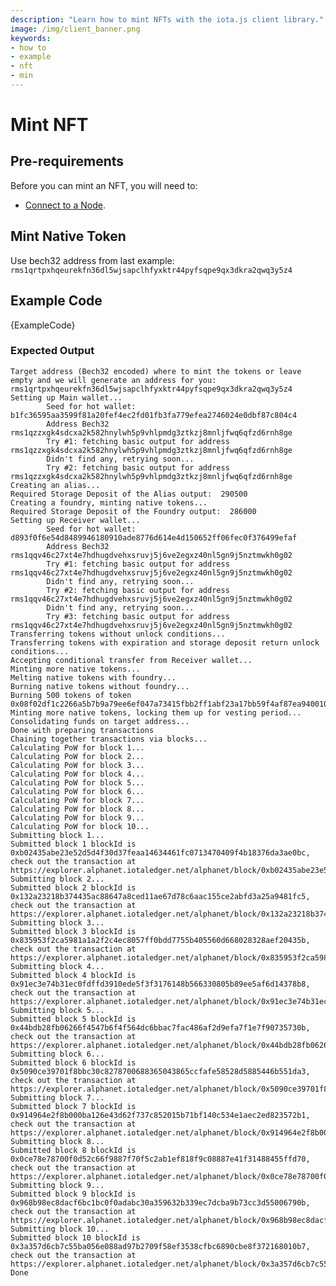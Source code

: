 ```yaml
---
description: "Learn how to mint NFTs with the iota.js client library."
image: /img/client_banner.png
keywords:
- how to
- example
- nft
- min
---
```


# Mint NFT

## Pre-requirements

Before you can mint an NFT, you will need to:

* [Connect to a Node](simple.mdx).



## Mint Native Token

Use bech32 address from last example: `rms1qrtpxhqeurekfn36dl5wjsapclhfyxktr44pyfsqpe9qx3dkra2qwq3y5z4`


## Example Code

<CodeBlock className="language-javascript">
    {ExampleCode}
</CodeBlock>


### Expected Output

```plaintext
Target address (Bech32 encoded) where to mint the tokens or leave empty and we will generate an address for you: rms1qrtpxhqeurekfn36dl5wjsapclhfyxktr44pyfsqpe9qx3dkra2qwq3y5z4
Setting up Main wallet...
        Seed for hot wallet: b1fc36595aa3599f81a20fef4ec2fd01fb3fa779efea2746024e0dbf87c804c4
        Address Bech32 rms1qzzxgk4sdcxa2k582hnylwh5p9vhlpmdg3ztkzj8mnljfwq6qfzd6rnh8ge
        Try #1: fetching basic output for address rms1qzzxgk4sdcxa2k582hnylwh5p9vhlpmdg3ztkzj8mnljfwq6qfzd6rnh8ge
        Didn't find any, retrying soon...
        Try #2: fetching basic output for address rms1qzzxgk4sdcxa2k582hnylwh5p9vhlpmdg3ztkzj8mnljfwq6qfzd6rnh8ge
Creating an alias...
Required Storage Deposit of the Alias output:  290500
Creating a foundry, minting native tokens...
Required Storage Deposit of the Foundry output:  286000
Setting up Receiver wallet...
        Seed for hot wallet: d893f0f6e54d8489946180910ade8776d614e4d150652ff06fec0f376499efaf
        Address Bech32 rms1qqv46c27xt4e7hdhugdvehxsruvj5j6ve2egxz40nl5gn9j5nztmwkh0g02
        Try #1: fetching basic output for address rms1qqv46c27xt4e7hdhugdvehxsruvj5j6ve2egxz40nl5gn9j5nztmwkh0g02
        Didn't find any, retrying soon...
        Try #2: fetching basic output for address rms1qqv46c27xt4e7hdhugdvehxsruvj5j6ve2egxz40nl5gn9j5nztmwkh0g02
        Didn't find any, retrying soon...
        Try #3: fetching basic output for address rms1qqv46c27xt4e7hdhugdvehxsruvj5j6ve2egxz40nl5gn9j5nztmwkh0g02
Transferring tokens without unlock conditions...
Transferring tokens with expiration and storage deposit return unlock conditions...
Accepting conditional transfer from Receiver wallet...
Minting more native tokens...
Melting native tokens with foundry...
Burning native tokens without foundry...
Burning 500 tokens of token 0x08f02df1c2266a5b7b9a79ee6ef047a73415fbb2ff1abf23a17bb59f4af87ea9400100000000...
Minting more native tokens, locking them up for vesting period...
Consolidating funds on target address...
Done with preparing transactions
Chaining together transactions via blocks...
Calculating PoW for block 1...
Calculating PoW for block 2...
Calculating PoW for block 3...
Calculating PoW for block 4...
Calculating PoW for block 5...
Calculating PoW for block 6...
Calculating PoW for block 7...
Calculating PoW for block 8...
Calculating PoW for block 9...
Calculating PoW for block 10...
Submitting block 1...
Submitted block 1 blockId is 0xb02435abe23e52d5d4f30d37feaa14634461fc0713470409f4b18376da3ae0bc, check out the transaction at https://explorer.alphanet.iotaledger.net/alphanet/block/0xb02435abe23e52d5d4f30d37feaa14634461fc0713470409f4b18376da3ae0bc
Submitting block 2...
Submitted block 2 blockId is 0x132a23218b374435ac88647a8ced11ae67d78c6aac155ce2abfd3a25a9481fc5, check out the transaction at https://explorer.alphanet.iotaledger.net/alphanet/block/0x132a23218b374435ac88647a8ced11ae67d78c6aac155ce2abfd3a25a9481fc5
Submitting block 3...
Submitted block 3 blockId is 0x835953f2ca5981a1a2f2c4ec8057ff0bdd7755b405560d668028328aef20435b, check out the transaction at https://explorer.alphanet.iotaledger.net/alphanet/block/0x835953f2ca5981a1a2f2c4ec8057ff0bdd7755b405560d668028328aef20435b
Submitting block 4...
Submitted block 4 blockId is 0x91ec3e74b31ec0fdffd3910ede5f3f3176148b566330805b89ee5af6d14378b8, check out the transaction at https://explorer.alphanet.iotaledger.net/alphanet/block/0x91ec3e74b31ec0fdffd3910ede5f3f3176148b566330805b89ee5af6d14378b8
Submitting block 5...
Submitted block 5 blockId is 0x44bdb28fb06266f4547b6f4f564dc6bbac7fac486af2d9efa7f1e7f90735730b, check out the transaction at https://explorer.alphanet.iotaledger.net/alphanet/block/0x44bdb28fb06266f4547b6f4f564dc6bbac7fac486af2d9efa7f1e7f90735730b
Submitting block 6...
Submitted block 6 blockId is 0x5090ce39701f8bbc30c8278700688365043865ccfafe58528d5885446b551da3, check out the transaction at https://explorer.alphanet.iotaledger.net/alphanet/block/0x5090ce39701f8bbc30c8278700688365043865ccfafe58528d5885446b551da3
Submitting block 7...
Submitted block 7 blockId is 0x914964e2f8b000ba126e43d62f737c852015b71bf140c534e1aec2ed823572b1, check out the transaction at https://explorer.alphanet.iotaledger.net/alphanet/block/0x914964e2f8b000ba126e43d62f737c852015b71bf140c534e1aec2ed823572b1
Submitting block 8...
Submitted block 8 blockId is 0x0ce78e78700f0d52c66f9887f70f5c2ab1ef818f9c08887e41f31488455ffd70, check out the transaction at https://explorer.alphanet.iotaledger.net/alphanet/block/0x0ce78e78700f0d52c66f9887f70f5c2ab1ef818f9c08887e41f31488455ffd70
Submitting block 9...
Submitted block 9 blockId is 0x968b98ec8dacf6bc1bc0f0adabc30a359632b339ec7dcba9b73cc3d55006790b, check out the transaction at https://explorer.alphanet.iotaledger.net/alphanet/block/0x968b98ec8dacf6bc1bc0f0adabc30a359632b339ec7dcba9b73cc3d55006790b
Submitting block 10...
Submitted block 10 blockId is 0x3a357d6cb7c55ba056e088ad97b2709f58ef3538cfbc6890cbe8f372168010b7, check out the transaction at https://explorer.alphanet.iotaledger.net/alphanet/block/0x3a357d6cb7c55ba056e088ad97b2709f58ef3538cfbc6890cbe8f372168010b7
Done

```